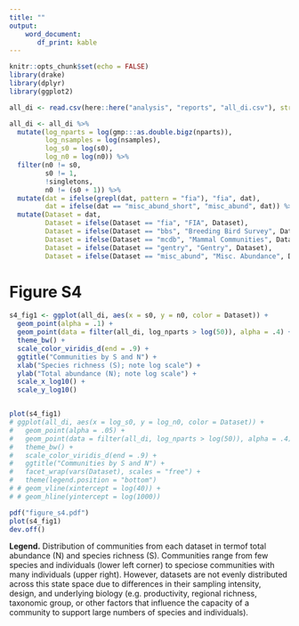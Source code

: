 ```yaml
---
title: ""
output: 
    word_document:
       df_print: kable
---
```


```r
knitr::opts_chunk$set(echo = FALSE)
library(drake)
library(dplyr)
library(ggplot2)

all_di <- read.csv(here::here("analysis", "reports", "all_di.csv"), stringsAsFactors = F)

all_di <- all_di %>%
  mutate(log_nparts = log(gmp:::as.double.bigz(nparts)),
         log_nsamples = log(nsamples),
         log_s0 = log(s0),
         log_n0 = log(n0)) %>%
  filter(n0 != s0,
         s0 != 1,
         !singletons,
         n0 != (s0 + 1)) %>%
  mutate(dat = ifelse(grepl(dat, pattern = "fia"), "fia", dat),
         dat = ifelse(dat == "misc_abund_short", "misc_abund", dat)) %>%
  mutate(Dataset = dat,
         Dataset = ifelse(Dataset == "fia", "FIA", Dataset),
         Dataset = ifelse(Dataset == "bbs", "Breeding Bird Survey", Dataset),
         Dataset = ifelse(Dataset == "mcdb", "Mammal Communities", Dataset),
         Dataset = ifelse(Dataset == "gentry", "Gentry", Dataset),
         Dataset = ifelse(Dataset == "misc_abund", "Misc. Abundance", Dataset))

```


# Figure S4

```r

s4_fig1 <- ggplot(all_di, aes(x = s0, y = n0, color = Dataset)) +
  geom_point(alpha = .1) +
  geom_point(data = filter(all_di, log_nparts > log(50)), alpha = .4) +
  theme_bw() +
  scale_color_viridis_d(end = .9) +
  ggtitle("Communities by S and N") +
  xlab("Species richness (S); note log scale") +
  ylab("Total abundance (N); note log scale") +
  scale_x_log10() +
  scale_y_log10()


plot(s4_fig1)
# ggplot(all_di, aes(x = log_s0, y = log_n0, color = Dataset)) +
#   geom_point(alpha = .05) +
#   geom_point(data = filter(all_di, log_nparts > log(50)), alpha = .4) +
#   theme_bw() +
#   scale_color_viridis_d(end = .9) +
#   ggtitle("Communities by S and N") +
#   facet_wrap(vars(Dataset), scales = "free") +
#   theme(legend.position = "bottom")
# # geom_vline(xintercept = log(40)) +
# # geom_hline(yintercept = log(1000))

pdf("figure_s4.pdf")
plot(s4_fig1)
dev.off()
```

**Legend.** Distribution of communities from each dataset in termof total abundance (N) and species richness (S). Communities range from few species and individuals (lower left corner) to speciose communities with many individuals (upper right). However, datasets are not evenly distributed across this state space due to differences in their sampling intensity, design, and underlying biology (e.g. productivity, regional richness, taxonomic group, or other factors that influence the capacity of a community to support large numbers of species and individuals).
